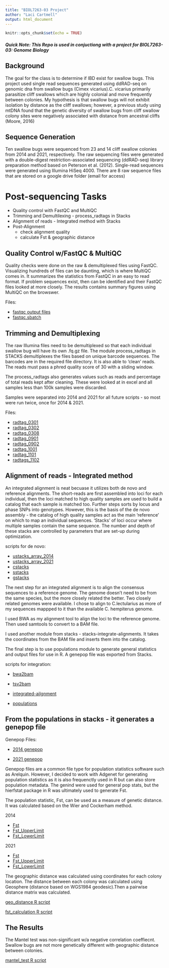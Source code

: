```yaml
---
title: "BIOL7263-03 Project"
author: "Laci Cartmell"
output: html_document
---
```


```r
knitr::opts_chunk$set(echo = TRUE)
```

##### Quick Note: This Repo is used in conjuctiong with a project for BIOL7263-03: Genome Biology


## Background
The goal for the class is to determine if IBD exist for swallow bugs. This project used single read sequences generated using ddRAD-seq on genomic dna from swallow bugs (Cimex vicarius).C. vicarius primarily parasitize cliff swallows which are highly colonial and move frequently between colonies.
My hypothesis is that swallow bugs will not exhibit isolation by distance as the cliff swallows; however, a previous study using mtDNA found that the genetic diversity of swallow bugs from cliff swallow colony sites were negatively associated with distance from ancestral cliffs (Moore, 2016)


## Sequence Generation
Ten swallow bugs were sequenced from 23 and 14 cliff swallow colonies from 2014 and 2021, respectively. The raw sequencing files were generated with a double-digest restriction-associated sequencing (ddRAD-seq) library preparation method based on Peterson et al. (2012). Single-read sequences were generated using Illumina HiSeq 4000. There are 8 raw sequence files that are stored on a google drive folder (email for access)
 

# Post-sequencing Tasks 
- Quality control with FastQC and MultiQC
- Trimming and Demultilexing - process_radtags in Stacks
- Alignment of reads - Integrated method with Stacks
- Post-Alignment 
  - check alignment quality
  - calculate Fst & geographic distance

## Quality Control w/FastQC & MultiQC
Quality checks were done on the raw & demultiplexed files using FastQC. Visualizing hundreds of files can be daunting, which is where MultiQC comes in. It summarizes the statistics from FastQC in an easy to read format. If problem sequences exist, then can be identified and their FastQC files looked at more closely. The results contains summary figures using MultiQC on the browswer. 

Files:

- [fastqc output files](https://github.com/laci-cartmell/cimex.vicarius.ddRAD-seq/tree/main/fastqc)
- [fastqc.sbatch](https://github.com/laci-cartmell/cimex.vicarius.ddRAD-seq/blob/main/scripts/fastqcloop.sbatch)



## Trimming and Demultiplexing
The raw Illumina files need to be demultiplexed so that each individual swallow bug will have its own .fq.gz file. 
The module process_radtags in STACKS demultiplexes the files based on unique barcode sequences. The barcodes are in the required file directory. It is also able to 'clean' reads. The reads must pass a phred quality score of 30 with a sliding window. 

The process_radtags also generates values such as reads and percentage of total reads kept after cleaning. These were looked at in excel and all samples less than 100k samples were discarded. 

Samples were separated into 2014 and 2021 for all future scripts - so most were run twice, once for 2014 & 2021.

Files:

 - [radtag_0301](https://github.com/laci-cartmell/cimex.vicarius.ddRAD-seq/blob/main/scripts/radtags_2203-01.sbatch)
  - [radtag_0302](https://github.com/laci-cartmell/cimex.vicarius.ddRAD-seq/blob/main/scripts/radtags_2203-02.sbatch)
 - [radtag_0308](https://github.com/laci-cartmell/cimex.vicarius.ddRAD-seq/blob/main/scripts/radtags_2203-08.sbatch)
 - [radtag_0901](https://github.com/laci-cartmell/cimex.vicarius.ddRAD-seq/blob/main/scripts/radtags_2209-01.sbatch)   
 - [radtag_0902](https://github.com/laci-cartmell/cimex.vicarius.ddRAD-seq/blob/main/scripts/radtags_2209-02.sbatch)   
 - [radtag_1001](https://github.com/laci-cartmell/cimex.vicarius.ddRAD-seq/blob/main/scripts/radtags_2210-01.sbatch)
 - [radtag_1101](https://github.com/laci-cartmell/cimex.vicarius.ddRAD-seq/blob/main/scripts/radtags_2211-01.sbatch)
 - [radtags_1102](https://github.com/laci-cartmell/cimex.vicarius.ddRAD-seq/blob/main/scripts/radtags_2211-02.sbatch)
 
## Alignment of reads - Integrated method
An integrated alignment is neat becuase it utilizes both de novo and reference alignments. The short-reads are first assembled into loci for each individual, then the loci matched to high quality samples are used to build a catalog that each sample is matched too. Further steps sorts by locus and phase SNPs into genotypes. However, this is the basis of the de novo assembly - the catalog of high quality samples act as the main 'reference' on which to map an individual sequences. 'Stacks' of loci occur where multiple samples contain the same sequence. The number and depth of these stacks are controlled by parameters that are set-up during optimization. 

scripts for de novo: 

  - [ustacks_array_2014](https://github.com/laci-cartmell/cimex.vicarius.ddRAD-seq/blob/main/scripts/ustacks_array_2.sh)
  - [ustacks_array_2021](https://github.com/laci-cartmell/cimex.vicarius.ddRAD-seq/blob/main/scripts/ustacks_array_2021_2.sh)
  - [cstacks](https://github.com/laci-cartmell/cimex.vicarius.ddRAD-seq/blob/main/scripts/cstacks.sbatch)
  - [sstacks](https://github.com/laci-cartmell/cimex.vicarius.ddRAD-seq/blob/main/scripts/sstacks.sbatch)
  - [gstacks](https://github.com/laci-cartmell/cimex.vicarius.ddRAD-seq/blob/main/scripts/gstacks.sbatch)

The next step for an integrated alignment is to align the consensus sequences to a reference genome. The genome doesn't need to be from the same species, but the more closely related the better. Two closely related genomes were available. I chose to align to C.lectularius as more of my sequences mappped to it than the available C. hempiterus genome. 

I used BWA as my alignment tool to align the loci to the reference genome. Then used samtools to convert to a BAM file.


I used another module from stacks - stacks-integrate-alignments. It takes the coordinates from the BAM file and inserts them into the catalog. 

The final step is to use populations module to generate general statistics and output files for use in R. A genepop file was exported from Stacks.

scripts for integration:

  - [bwa2bam](https://github.com/laci-cartmell/cimex.vicarius.ddRAD-seq/blob/main/scripts/bwamem.sbatch)
    
  - [tsv2bam](https://github.com/laci-cartmell/cimex.vicarius.ddRAD-seq/blob/main/scripts/sstacks.sbatch)
    
  - [integrated-ailgnment](https://github.com/laci-cartmell/cimex.vicarius.ddRAD-seq/blob/main/scripts/integrate.sbatch)
    
  - [populations](https://github.com/laci-cartmell/cimex.vicarius.ddRAD-seq/blob/main/scripts/populations.sbatch)



## From the populations in stacks - it generates a genepop file 

Genepop Files:

  - [2014 genepop](https://github.com/laci-cartmell/cimex.vicarius.ddRAD-seq/blob/main/RequiredFiles/populations.snps14.genepop)
  
  - [2021 genepop](https://github.com/laci-cartmell/cimex.vicarius.ddRAD-seq/blob/main/RequiredFiles/populations.snps21.genepop)


Genepop files are a common file type for population statistics software such as Arelquin. However, I decided to work with Adgenet for generating population statistics as it is also frequenctly used in R but can also store population metadata. The genind were used for general pop stats, but the hierfstat package in R was ultimately used to generate Fst.

The population statistic, Fst, can be used as a measure of genetic distance. It was calculated based on the Wier and Cockerham method.

2014

- [Fst](https://github.com/laci-cartmell/cimex.vicarius.ddRAD-seq/blob/main/Output_R/pairwise.WCfstZ.txt)
- [Fst_UpperLimit](https://github.com/laci-cartmell/cimex.vicarius.ddRAD-seq/blob/main/Output_R/boot.fst.ul.txt)
- [Fst_LowerLimit](https://github.com/laci-cartmell/cimex.vicarius.ddRAD-seq/blob/main/Output_R/boot.fst.ll.txt)

2021

- [Fst](https://github.com/laci-cartmell/cimex.vicarius.ddRAD-seq/blob/main/Output_R/pairwise.WCfstZ.21.txt)
- [Fst_UpperLimit](https://github.com/laci-cartmell/cimex.vicarius.ddRAD-seq/blob/main/Output_R/boot.fst.ul21.txt)
- [Fst_LowerLimit](https://github.com/laci-cartmell/cimex.vicarius.ddRAD-seq/blob/main/Output_R/boot.fst.ll21.txt)



The geographic distance was calculated using coordinates for each colony location. The distance between each colony was calculated using Geosphere (distance based on WGS1984 geodesic).Then a pairwise distance matrix was calculated.

  [geo_distance R script](https://github.com/laci-cartmell/cimex.vicarius.ddRAD-seq/blob/main/Output_R/boot.fst.ll21.txt)
  
  [fst_calculation R script](https://github.com/laci-cartmell/cimex.vicarius.ddRAD-seq/blob/main/scripts/FST_calculation.R)


## The Results

The Mantel test was non-significant w/a negative correlation coeffiecnt. Swallow bugs are not more genetically different with geographic distance between colonies.

[mantel_test R script](https://github.com/laci-cartmell/cimex.vicarius.ddRAD-seq/blob/main/scripts/manteltest.R)
